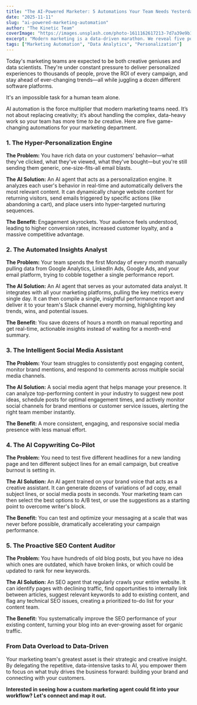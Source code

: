 ```yaml
---
title: "The AI-Powered Marketer: 5 Automations Your Team Needs Yesterday"
date: "2025-11-11"
slug: "ai-powered-marketing-automation"
author: "The Kinetic Team"
coverImage: "https://images.unsplash.com/photo-1611162617213-7d7a39e9b1d7?q=80&w=1074&auto=format&fit=crop&ixlib=rb-4.1.0&ixid=M3wxMjA3fDB8MHxwaG90by1wYWdlfHx8fGVufDB8fHx8fA%3D%3D"
excerpt: "Modern marketing is a data-driven marathon. We reveal five powerful AI automations that handle the data analysis and repetitive tasks, freeing your team to focus on creativity and strategy."
tags: ["Marketing Automation", "Data Analytics", "Personalization"]
---
```


Today's marketing teams are expected to be both creative geniuses and data scientists. They're under constant pressure to deliver personalized experiences to thousands of people, prove the ROI of every campaign, and stay ahead of ever-changing trends—all while juggling a dozen different software platforms.

It's an impossible task for a human team alone.

AI automation is the force multiplier that modern marketing teams need. It’s not about replacing creativity; it’s about handling the complex, data-heavy work so your team has more time _to be_ creative. Here are five game-changing automations for your marketing department.

### 1. The Hyper-Personalization Engine

**The Problem:** You have rich data on your customers' behavior—what they've clicked, what they've viewed, what they've bought—but you're still sending them generic, one-size-fits-all email blasts.

**The AI Solution:** An AI agent that acts as a personalization engine. It analyzes each user's behavior in real-time and automatically delivers the most relevant content. It can dynamically change website content for returning visitors, send emails triggered by specific actions (like abandoning a cart), and place users into hyper-targeted nurturing sequences.

**The Benefit:** Engagement skyrockets. Your audience feels understood, leading to higher conversion rates, increased customer loyalty, and a massive competitive advantage.

### 2. The Automated Insights Analyst

**The Problem:** Your team spends the first Monday of every month manually pulling data from Google Analytics, LinkedIn Ads, Google Ads, and your email platform, trying to cobble together a single performance report.

**The AI Solution:** An AI agent that serves as your automated data analyst. It integrates with all your marketing platforms, pulling the key metrics every single day. It can then compile a single, insightful performance report and deliver it to your team's Slack channel every morning, highlighting key trends, wins, and potential issues.

**The Benefit:** You save dozens of hours a month on manual reporting and get real-time, actionable insights instead of waiting for a month-end summary.

### 3. The Intelligent Social Media Assistant

**The Problem:** Your team struggles to consistently post engaging content, monitor brand mentions, and respond to comments across multiple social media channels.

**The AI Solution:** A social media agent that helps manage your presence. It can analyze top-performing content in your industry to suggest new post ideas, schedule posts for optimal engagement times, and actively monitor social channels for brand mentions or customer service issues, alerting the right team member instantly.

**The Benefit:** A more consistent, engaging, and responsive social media presence with less manual effort.

### 4. The AI Copywriting Co-Pilot

**The Problem:** You need to test five different headlines for a new landing page and ten different subject lines for an email campaign, but creative burnout is setting in.

**The AI Solution:** An AI agent trained on your brand voice that acts as a creative assistant. It can generate dozens of variations of ad copy, email subject lines, or social media posts in seconds. Your marketing team can then select the best options to A/B test, or use the suggestions as a starting point to overcome writer's block.

**The Benefit:** You can test and optimize your messaging at a scale that was never before possible, dramatically accelerating your campaign performance.

### 5. The Proactive SEO Content Auditor

**The Problem:** You have hundreds of old blog posts, but you have no idea which ones are outdated, which have broken links, or which could be updated to rank for new keywords.

**The AI Solution:** An SEO agent that regularly crawls your entire website. It can identify pages with declining traffic, find opportunities to internally link between articles, suggest relevant keywords to add to existing content, and flag any technical SEO issues, creating a prioritized to-do list for your content team.

**The Benefit:** You systematically improve the SEO performance of your existing content, turning your blog into an ever-growing asset for organic traffic.

### From Data Overload to Data-Driven

Your marketing team's greatest asset is their strategic and creative insight. By delegating the repetitive, data-intensive tasks to AI, you empower them to focus on what truly drives the business forward: building your brand and connecting with your customers.

**Interested in seeing how a custom marketing agent could fit into your workflow? Let's connect and map it out.**
